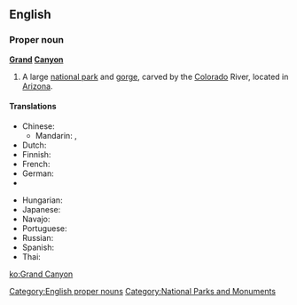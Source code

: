 ==English==
{{wikipedia}}

===Proper noun===
'''[[grand|Grand]] [[canyon|Canyon]]'''

# A large [[national park]] and [[gorge]], carved by the [[Colorado]] River, located in [[Arizona]].

====Translations====
{{trans-top|large national park and gorge}}
* Chinese:
** Mandarin: {{t|cmn|科羅拉多大峽谷|sc=Hani}}, {{t|cmn|科罗拉多大峡谷|tr=Kēluólāduō Dàxiágǔ|sc=Hani}}
* Dutch: {{t-|nl|Grand Canyon}}
* Finnish: {{t-|fi|Grand Canyon}}
* French: {{t|fr|Grand Canyon|m}}
* German: {{t-|de|Grand Canyon|m}}
* {{trreq|Greek}}
{{trans-mid}}
* Hungarian: {{t-|hu|Grand Canyon}}
* Japanese: {{t-|ja|グランドキャニオン|tr=Gurando-Kyanion}}
* Navajo: {{tø|nv|Bidaʼháʼaaztʼiʼ tsékoh}}
* Portuguese: {{t-|pt|Grand Canyon|m}}
* Russian: {{t|ru|Гранд-Каньон|m|tr=Grand-Kan’jón}}
* Spanish: {{t|es|Gran Cañón|m}}
* Thai: {{t|th|แกรนด์แคนยอน|tr=graen-kaenyon}}
{{trans-bottom}}

[[Category:English proper nouns]]
[[Category:National Parks and Monuments]]

[[ko:Grand Canyon]]